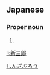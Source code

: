 ==Japanese==
{{ja-kanjitab|しん|さぶ|k2=ざぶ|ろう}}

===Proper noun===
{{ja-pos|proper|しんざぶろう}}

# {{given name|male|lang=ja}}

[[Category:Japanese male given names|しんざぶろう]]

[[li:新三郎]]
